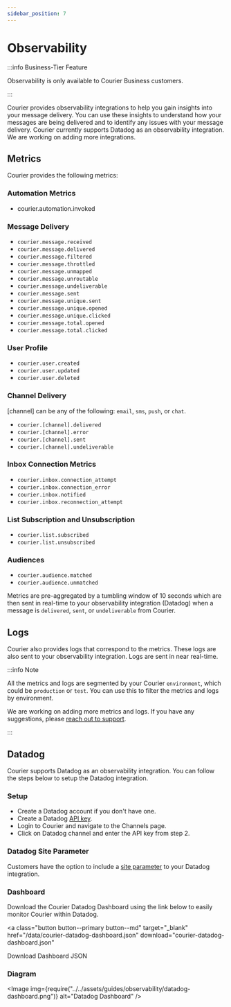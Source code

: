 ```yaml
---
sidebar_position: 7
---
```



# Observability

:::info Business-Tier Feature

Observability is only available to Courier Business customers.

:::


Courier provides observability integrations to help you gain insights into your message delivery. You can use these insights to understand how your messages are being delivered and to identify any issues with your message delivery. Courier currently supports Datadog as an observability integration. We are working on adding more integrations.

## Metrics

Courier provides the following metrics:

### Automation Metrics

- courier.automation.invoked

### Message Delivery

- `courier.message.received`
- `courier.message.delivered`
- `courier.message.filtered`
- `courier.message.throttled`
- `courier.message.unmapped`
- `courier.message.unroutable`
- `courier.message.undeliverable`
- `courier.message.sent`
- `courier.message.unique.sent`
- `courier.message.unique.opened`
- `courier.message.unique.clicked`
- `courier.message.total.opened`
- `courier.message.total.clicked`

### User Profile

- `courier.user.created`
- `courier.user.updated`
- `courier.user.deleted`

### Channel Delivery

[channel] can be any of the following: `email`, `sms`, `push`, or `chat`.

- `courier.[channel].delivered`
- `courier.[channel].error`
- `courier.[channel].sent`
- `courier.[channel].undeliverable`

### Inbox Connection Metrics

- `courier.inbox.connection_attempt`
- `courier.inbox.connection_error`
- `courier.inbox.notified`
- `courier.inbox.reconnection_attempt`

### List Subscription and Unsubscription

- `courier.list.subscribed`
- `courier.list.unsubscribed`

### Audiences

- `courier.audience.matched`
- `courier.audience.unmatched`

Metrics are pre-aggregated by a tumbling window of 10 seconds which are then sent in real-time to your observability integration (Datadog) when a message is `delivered`, `sent`, or `undeliverable` from Courier.

## Logs

Courier also provides logs that correspond to the metrics. These logs are also sent to your observability integration. Logs are sent in near real-time.

:::info Note

All the metrics and logs are segmented by your Courier `environment`, which could be `production` or `test`. You can use this to filter the metrics and logs by environment.

We are working on adding more metrics and logs. If you have any suggestions, please [reach out to support](mailto:support@courier.com).

:::

## Datadog

Courier supports Datadog as an observability integration. You can follow the steps below to setup the Datadog integration.

### Setup

- Create a Datadog account if you don't have one.
- Create a Datadog [API key](https://app.datadoghq.com/organization-settings/api-keys).
- Login to Courier and navigate to the Channels page.
- Click on Datadog channel and enter the API key from step 2.

### Datadog Site Parameter

Customers have the option to include a [site parameter](https://docs.datadoghq.com/getting_started/site/) to your Datadog integration.

### Dashboard

Download the Courier Datadog Dashboard using the link below to easily monitor Courier within Datadog.

<a
  class="button button--primary button--md"
  target="_blank"
  href="/data/courier-datadog-dashboard.json"
  download="courier-datadog-dashboard.json"
>
  Download Dashboard JSON
</a>

### Diagram

<Image
  img={require("../../assets/guides/observability/datadog-dashboard.png")}
  alt="Datadog Dashboard"
/>

